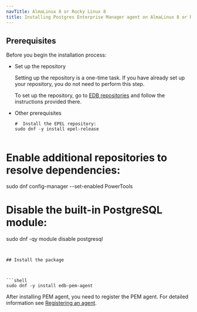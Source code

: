 ```yaml
---
navTitle: AlmaLinux 8 or Rocky Linux 8
title: Installing Postgres Enterprise Manager agent on AlmaLinux 8 or Rocky Linux 8 x86_64
---
```


## Prerequisites

Before you begin the installation process:

- Set up the repository

  Setting up the repository is a one-time task. If you have already set up your repository, you do not need to perform this step.

  To set up the repository, go to [EDB repositories](https://www.enterprisedb.com/repos-downloads) and follow the instructions provided there.

- Other prerequisites
  ```shell
  #  Install the EPEL repository:
  sudo dnf -y install epel-release


  ```

# Enable additional repositories to resolve dependencies:

sudo dnf config-manager --set-enabled PowerTools

# Disable the built-in PostgreSQL module:

sudo dnf -qy module disable postgresql

````


## Install the package



```shell
sudo dnf -y install edb-pem-agent
````

After installing PEM agent, you need to register the PEM agent. For detailed information see [Registering an agent](/pem/latest/registering_agent/).
